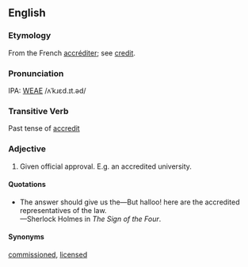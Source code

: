 ==English==
===Etymology===
From the French [[accréditer]]; see [[credit]].

===Pronunciation===
IPA: [[WEAE]] /ʌˈkɹɛd.ɪt.əd/

===Transitive Verb===
Past tense of [[accredit]]

===Adjective===
# Given official approval.  E.g. an accredited university.

====Quotations====
* The answer should give us the&mdash;But halloo! here are the accredited representatives of the law.<BR>&mdash;Sherlock Holmes in ''The Sign of the Four''.

====Synonyms====
[[commissioned]], [[licensed]]